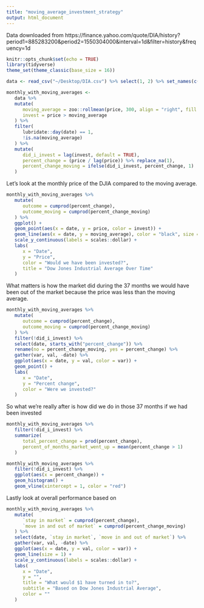 ```yaml
---
title: "moving_average_investment_strategy"
output: html_document
---
```


Data downloaded from https://finance.yahoo.com/quote/DIA/history?period1=885283200&period2=1550304000&interval=1d&filter=history&frequency=1d

```r
knitr::opts_chunk$set(echo = TRUE)
library(tidyverse)
theme_set(theme_classic(base_size = 16))

data <- read_csv("~/Desktop/DIA.csv") %>% select(1, 2) %>% set_names(c("date", "price"))

monthly_with_moving_averages <- 
   data %>% 
   mutate(
      moving_average = zoo::rollmean(price, 300, align = "right", fill = NA),
      invest = price > moving_average
   ) %>% 
   filter(
      lubridate::day(date) == 1,
      !is.na(moving_average)
   ) %>% 
   mutate(
      did_i_invest = lag(invest, default = TRUE), 
      percent_change = (price / lag(price)) %>% replace_na(1),
      percent_change_moving = ifelse(did_i_invest, percent_change, 1)
   )
```

Let's look at the monthly price of the DJIA compared to the moving average.

```r
monthly_with_moving_averages %>% 
   mutate(
      outcome = cumprod(percent_change),
      outcome_moving = cumprod(percent_change_moving)
   ) %>% 
   ggplot() +
   geom_point(aes(x = date, y = price, color = invest)) +
   geom_line(aes(x = date, y = moving_average), color = "black", size = 1) +
   scale_y_continuous(labels = scales::dollar) +
   labs(
      x = "Date",
      y = "Price",
      color = "Would we have been invested?",
      title = "Dow Jones Industrial Average Over Time"
   )
```

What matters is how the market did during the 37 months we would have been out of the market because the price was less than the moving average.

```r
monthly_with_moving_averages %>% 
   mutate(
      outcome = cumprod(percent_change),
      outcome_moving = cumprod(percent_change_moving)
   ) %>% 
   filter(!did_i_invest) %>% 
   select(date, starts_with("percent_change")) %>% 
   rename(no = percent_change_moving, yes = percent_change) %>% 
   gather(var, val, -date) %>% 
   ggplot(aes(x = date, y = val, color = var)) +
   geom_point() + 
   labs(
      x = "Date",
      y = "Percent change", 
      color = "Were we invested?"
   )
```

So what we're really after is how did we do in those 37 months if we had been invested

```r
monthly_with_moving_averages %>% 
   filter(!did_i_invest) %>% 
   summarize(
      total_percent_change = prod(percent_change),
      percent_of_months_market_went_up = mean(percent_change > 1)
   )

monthly_with_moving_averages %>% 
   filter(!did_i_invest) %>% 
   ggplot(aes(x = percent_change)) +
   geom_histogram() +
   geom_vline(xintercept = 1, color = "red")
```

Lastly look at overall performance based on 

```r
monthly_with_moving_averages %>% 
   mutate(
      `stay in market` = cumprod(percent_change),
      `move in and out of market` = cumprod(percent_change_moving)
   ) %>% 
   select(date, `stay in market`, `move in and out of market`) %>% 
   gather(var, val, -date) %>% 
   ggplot(aes(x = date, y = val, color = var)) +
   geom_line(size = 1) +
   scale_y_continuous(labels = scales::dollar) +
   labs(
      x = "Date",
      y = "",
      title = "What would $1 have turned in to?",
      subtitle = "Based on Dow Jones Industrial Average",
      color = ""
   )
```
